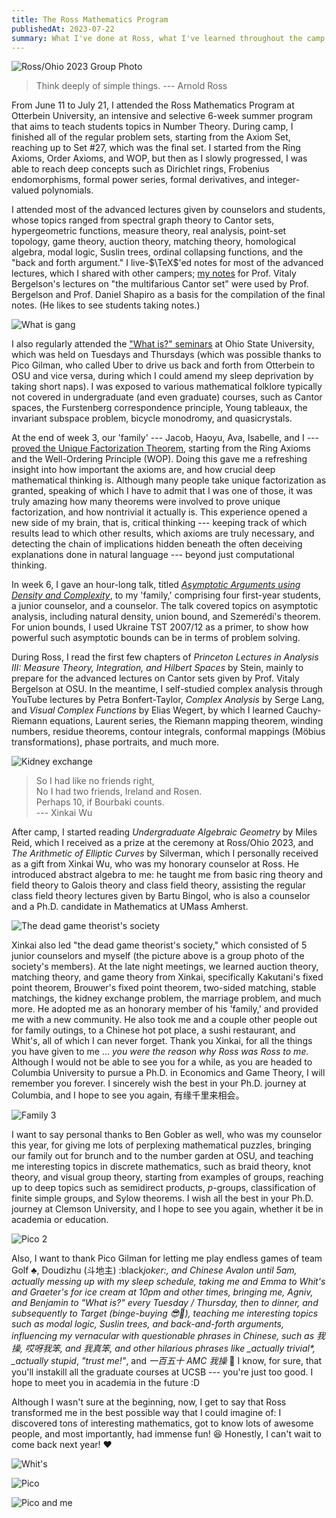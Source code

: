 ```yaml
---
title: The Ross Mathematics Program
publishedAt: 2023-07-22
summary: What I've done at Ross, what I've learned throughout the camp, and which books I'm reading.
---
```


![Ross/Ohio 2023 Group Photo](/static/images/ross-2023.jpeg)

> Think deeply of simple things.
> --- Arnold Ross

From June 11 to July 21, I attended the Ross Mathematics Program at Otterbein University, an intensive and selective 6-week summer program that aims to teach students topics in Number Theory.
During camp, I finished all of the regular problem sets, starting from the Axiom Set, reaching up to Set \#27, which was the final set.
I started from the Ring Axioms, Order Axioms, and WOP, but then as I slowly progressed,
I was able to reach deep concepts such as Dirichlet rings, Frobenius endomorphisms, formal power series, formal derivatives, and integer-valued polynomials.

I attended most of the advanced lectures given by counselors and students, whose topics ranged from spectral graph theory to Cantor sets, hypergeometric functions, measure theory, real analysis, point-set topology, game theory, auction theory, matching theory, homological algebra, modal logic, Suslin trees, ordinal collapsing functions, and the "back and forth argument."
I live-$\TeX$'ed notes for most of the advanced lectures, which I shared with other campers; [my notes](/static/files/cantor.pdf) for Prof. Vitaly Bergelson's lectures on "the multifarious Cantor set" were used by Prof. Bergelson and Prof. Daniel Shapiro as a basis for the compilation of the final notes.
(He likes to see students taking notes.)

![What is gang](/static/images/what-is-gang.jpg)

I also regularly attended the ["What is?" seminars](https://math.osu.edu/activities/colloquium/what-is) at Ohio State University,
which was held on Tuesdays and Thursdays (which was possible thanks to Pico Gilman, who called Uber to drive us back and forth from Otterbein to OSU and vice versa, during which I could amend my sleep deprivation by taking short naps).
I was exposed to various mathematical folklore typically not covered in undergraduate (and even graduate) courses, such as Cantor spaces, the Furstenberg correspondence principle, Young tableaux, the invariant subspace problem, bicycle monodromy, and quasicrystals.

At the end of week 3, our 'family' --- Jacob, Haoyu, Ava, Isabelle, and I --- [proved the Unique Factorization Theorem](/static/files/fam-3-celebration.pdf), starting from the Ring Axioms and the Well-Ordering Principle (WOP).
Doing this gave me a refreshing insight into how important the axioms are, and how crucial deep mathematical thinking is.
Although many people take unique factorization as granted, speaking of which I have to admit that I was one of those, it was truly amazing how many theorems were involved to prove unique factorization, and how nontrivial it actually is.
This experience opened a new side of my brain, that is, critical thinking --- keeping track of which results lead to which other results, which axioms are truly necessary, and detecting the chain of implications hidden beneath the often deceiving explanations done in natural language --- beyond just computational thinking.

In week 6, I gave an hour-long talk, titled [_Asymptotic Arguments using Density and Complexity_](/static/files/asymptotic-arguments.pdf), to my 'family,' comprising four first-year students, a junior counselor, and a counselor.
The talk covered topics on asymptotic analysis, including natural density, union bound, and Szemerédi's theorem.
For union bounds, I used Ukraine TST 2007/12 as a primer, to show how powerful such asymptotic bounds can be in terms of problem solving.

During Ross, I read the first few chapters of _Princeton Lectures in Analysis III: Measure Theory, Integration, and Hilbert Spaces_ by Stein,
mainly to prepare for the advanced lectures on Cantor sets given by Prof. Vitaly Bergelson at OSU.
In the meantime, I self-studied complex analysis through YouTube lectures by Petra Bonfert-Taylor,
_Complex Analysis_ by Serge Lang, and _Visual Complex Functions_ by Elias Wegert,
by which I learned Cauchy-Riemann equations, Laurent series, the Riemann mapping theorem, winding numbers, residue theorems, contour integrals, conformal mappings (Möbius transformations), phase portraits, and much more.

![Kidney exchange](/static/images/xinkai-lecture.JPG)

> So I had like no friends right, <br/>
> No I had two friends, Ireland and Rosen. <br/>
> Perhaps 10, if Bourbaki counts. <br/>
> --- Xinkai Wu

After camp, I started reading _Undergraduate Algebraic Geometry_ by Miles Reid, which I received as a prize at the ceremony at Ross/Ohio 2023,
and _The Arithmetic of Elliptic Curves_ by Silverman, which I personally received as a gift from Xinkai Wu, who was my honorary counselor at Ross.
He introduced abstract algebra to me: he taught me from basic ring theory and field theory to Galois theory and class field theory,
assisting the regular class field theory lectures given by Bartu Bingol, who is also a counselor and a Ph.D. candidate in Mathematics at UMass Amherst.

![The dead game theorist's society](/static/images/ross-game-theorists.jpg)

Xinkai also led "the dead game theorist's society," which consisted of 5 junior counselors and myself (the picture above is a group photo of the society's members).
At the late night meetings, we learned auction theory, matching theory, and game theory from Xinkai, specifically
Kakutani's fixed point theorem, Brouwer's fixed point theorem, two-sided matching, stable matchings, the kidney exchange problem,
the marriage problem, and much more. He adopted me as an honorary member of his 'family,' and provided me with a new community. He also took me and a couple other people out for family outings, to a Chinese hot pot place, a sushi restaurant, and Whit's, all of which I can never forget.
Thank you Xinkai, for all the things you have given to me ... _you were the reason why Ross was Ross to me._
Although I would not be able to see you for a while, as you are headed to Columbia University to pursue a Ph.D. in Economics and Game Theory, I will remember you forever.
I sincerely wish the best in your Ph.D. journey at Columbia, and I hope to see you again, 有缘千里来相会。

![Family 3](/static/images/fam-3.jpg)

I want to say personal thanks to Ben Gobler as well, who was my counselor this year,
for giving me lots of perplexing mathematical puzzles,
bringing our family out for brunch and to the number garden at OSU,
and teaching me interesting topics in discrete mathematics,
such as braid theory, knot theory, and visual group theory, starting from examples of groups,
reaching up to deep topics such as semidirect products, $p$-groups, classification of finite simple groups, and Sylow theorems.
I wish all the best in your Ph.D. journey at Clemson University, and I hope to see you again, whether it be in academia or education.

![Pico 2](/static/images/pico-2.jpg)

Also, I want to thank Pico Gilman for letting me play endless games of team Golf ♣️, Doudizhu (斗地主) :black*joker:, and Chinese Avalon until 5am,
actually messing up with my sleep schedule,
taking me and Emma to Whit's and Graeter's for ice cream at 10pm and other times,
bringing me, Agniv, and Benjamin to "What is?" every Tuesday / Thursday, then to dinner, and subsequently to Target (binge-buying :sunglasses::shopping_cart:),
teaching me interesting topics such as modal logic, Suslin trees, and back-and-forth arguments,
influencing my vernacular with questionable phrases in Chinese, such as *我操*, *哎呀我笨*, and *我真笨*,
and other hilarious phrases like \_actually trivial\*, \_actually stupid*, _"trust me!"_, and _一百五十 AMC 我操_ :rofl:
I know, for sure, that you'll instakill all the graduate courses at UCSB --- you're just too good.
I hope to meet you in academia in the future :D

Although I wasn't sure at the beginning, now, I get to say that Ross transformed me in the best possible way that I could imagine of:
I discovered tons of interesting mathematics, got to know lots of awesome people, and most importantly, had immense fun! :laughing:
Honestly, I can't wait to come back next year! :heart:

![Whit's](/static/images/ice-cream.jpg)

![Pico](/static/images/pico.jpg)

![Pico and me](/static/images/pico-and-me.jpg)
